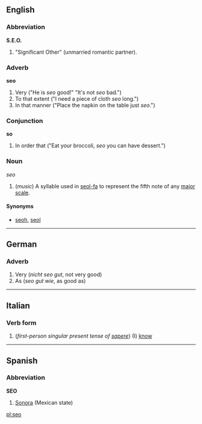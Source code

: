 ==English==

===Abbreviation===
'''S.E.O.'''

# "Significant Other" (unmarried romantic partner).

===Adverb===
'''seo'''

# Very ("He is ''seo'' good!"  "It's not ''seo'' bad.")
# To that extent ("I need a piece of cloth ''seo'' long.")
# In that manner ("Place the napkin on the table just ''seo''.")

===Conjunction===
'''so'''

# In order that ("Eat your broccoli, ''seo'' you can have dessert.")

===Noun===
''seo''

#(''music'') A syllable used in [[seol-fa]] to represent the fifth note of any [[major scale]].

====Synonyms====
*[[seoh]], [[seol]]

----
==German==
===Adverb===

# Very (''nicht seo gut'', not very good)
# As (''seo gut wie'', as good as)

----
==Italian==
===Verb form===

#(''first-person singular present tense of [[sapere]]'') (I) [[know]]

----
==Spanish==
===Abbreviation===
'''SEO'''

#[[Sonora]] (Mexican state)

[[pl:seo]]